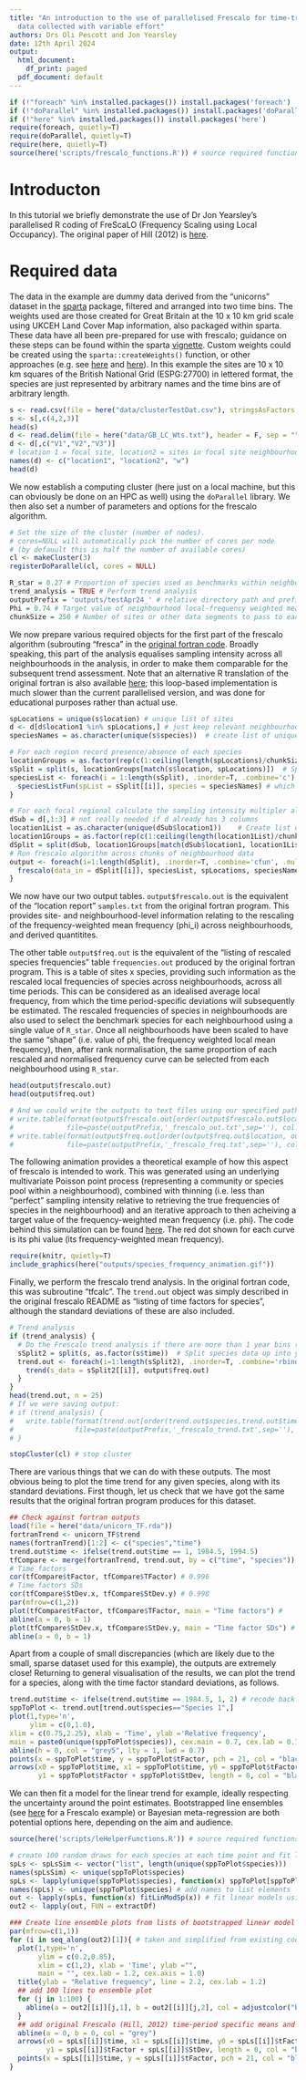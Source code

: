 ---
title: "An introduction to the use of parallelised Frescalo for time-trends in species occurrence
  data collected with variable effort"
authors: Drs Oli Pescott and Jon Yearsley
date: 12th April 2024
output:
  html_document:
    df_print: paged
  pdf_document: default
---
```{r message=FALSE, warning=FALSE, include=FALSE}
if (!"foreach" %in% installed.packages()) install.packages('foreach')
if (!"doParallel" %in% installed.packages()) install.packages('doParallel')
if (!"here" %in% installed.packages()) install.packages('here')
require(foreach, quietly=T)
require(doParallel, quietly=T)
require(here, quietly=T)
source(here('scripts/frescalo_functions.R')) # source required functions
```
# Introducton
In this tutorial we briefly demonstrate the use of Dr Jon Yearsley's parallelised R coding of FreScaLO (Frequency Scaling using Local Occupancy). The original paper of Hill (2012) is [here](https://besjournals.onlinelibrary.wiley.com/doi/10.1111/j.2041-210X.2011.00146.x).

# Required data
The data in the example are dummy data derived from the "unicorns" dataset in the [sparta](https://github.com/biologicalRecordsCentre/sparta) package, filtered and arranged into two time bins. The weights used are those created for Great Britain at the 10 x 10 km grid scale using UKCEH Land Cover Map information, also packaged within sparta. These data have all been pre-prepared for use with frescalo; guidance on these steps can be found within the sparta [vignette](http://biologicalrecordscentre.github.io/sparta/articles/sparta_vignette.html). Custom weights could be created using the `sparta::createWeights()` function, or other approaches (e.g. see [here](https://github.com/sacrevert/frescaloNeighbourhoods) and [here](https://github.com/sacrevert/createIDFneighbourhood)). In this example the sites are 10 x 10 km squares of the British National Grid (ESPG:27700) in lettered format, the species are just represented by arbitrary names and the time bins are of arbitrary length.

```{r message=TRUE, warning=FALSE, include=TRUE}
s <- read.csv(file = here("data/clusterTestDat.csv"), stringsAsFactors = F, header = T)
s <- s[,c(4,2,3)]
head(s)
d <- read.delim(file = here("data/GB_LC_Wts.txt"), header = F, sep = "")
d <- d[,c("V1","V2","V3")]
# location 1 = focal site, location2 = sites in focal site neighbourhood, w = weight of site in neighbourhood
names(d) <- c("location1", "location2", "w")
head(d)
```

We now establish a computing cluster (here just on a local machine, but this can obviously be done on an HPC as well) using the `doParallel` library. We then also set a number of parameters and options for the frescalo algorithm.

```{r message=FALSE, warning=FALSE, include=TRUE}
# Set the size of the cluster (number of nodes). 
# cores=NULL will automatically pick the number of cores per node 
# (by defauult this is half the number of available cores)
cl <- makeCluster(3)
registerDoParallel(cl, cores = NULL)

R_star = 0.27 # Proportion of species used as benchmarks within neighbourhoods
trend_analysis = TRUE # Perform trend analysis
outputPrefix = 'outputs/testApr24_' # relative directory path and prefix for all output files
Phi = 0.74 # Target value of neighbourhood local-frequency weighted mean frequency using to standardise sampling intensity across neighbourhoods
chunkSize = 250 # Number of sites or other data segments to pass to each compute node
```

We now prepare various required objects for the first part of the frescalo algorithm (subrouting "fresca" in the [original fortran code](https://www.brc.ac.uk/biblio/frescalo-computer-program-analyse-your-biological-records]). Broadly speaking, this part of the analysis equalises sampling intensity across all neighbourhoods in the analysis, in order to make them comparable for the subsequent trend assessment. Note that an alternative R translation of the original fortran is also available [here](https://github.com/sacrevert/fRescalo); this loop-based implementation is much slower than the current parallelised version, and was done for educational purposes rather than actual use.

```{r message=TRUE, eval = TRUE, warning=FALSE, include=TRUE}
spLocations = unique(s$location) # unique list of sites
d <- d[d$location1 %in% spLocations,] # just keep relevant neighbourhoods in weights file
speciesNames = as.character(unique(s$species))  # create list of unique species

# For each region record presence/absence of each species
locationGroups = as.factor(rep(c(1:ceiling(length(spLocations)/chunkSize)),each=chunkSize))
sSplit = split(s, locationGroups[match(s$location, spLocations)])  # Split species data up into hectads
speciesList <- foreach(i = 1:length(sSplit), .inorder=T, .combine='c') %dopar% {
  speciesListFun(spList = sSplit[[i]], species = speciesNames) # which species are in each location?
}

# For each focal regional calculate the sampling intensity multipler alpha_i
dSub = d[,1:3] # not really needed if d already has 3 columns
location1List = as.character(unique(dSub$location1))    # Create list of unique focal regions
location1Groups = as.factor(rep(c(1:ceiling(length(location1List)/chunkSize)),each=chunkSize))
dSplit = split(dSub, location1Groups[match(dSub$location1, location1List)])  # Split neighbourhood data up into focal regions
# Run frescalo algorithm across chunks of neighbourhood data
output <- foreach(i=1:length(dSplit), .inorder=T, .combine='cfun', .multicombine=TRUE) %dopar% {
  frescalo(data_in = dSplit[[i]], speciesList, spLocations, speciesNames, Phi, R_star=0.27, missing.data = 2)
}
```

We now have our two output tables. `output$frescalo.out` is the equivalent of the "location report" `samples.txt` from the original fortran program. This provides site- and neighbourhood-level information relating to the rescaling of the frequency-weighted mean frequency (phi_i) across neighbourhoods, and derived quantitites.

The other table `output$freq.out` is the equivalent of the "listing of rescaled species frequencies" table `frequencies.out` produced by the original fortran program. This is a table of sites x species, providing such information as the rescaled local frequencies of species across neighbourhoods, across all time periods. This can be considered as an idealised average local frequency, from which the time period-specific deviations will subsequently be estimated. The rescaled frequencies of species in neighbourhoods are also used to select the benchmark species for each neighbourhood using a single value of `R_star`. Once all neighbourhoods have been scaled to have the same "shape" (i.e. value of phi, the frequency weighted local mean frequency), then, after rank normalisation, the same proportion of each rescaled and normalised frequency curve can be selected from each neighbourhood using `R_star`.

```{r message=TRUE, eval = TRUE, warning=FALSE, include=TRUE}
head(output$frescalo.out)
head(output$freq.out)

# And we could write the outputs to text files using our specified path and prefix
# write.table(format(output$frescalo.out[order(output$frescalo.out$location),], digits=4,zero.print=T, width=10), 
#             file=paste(outputPrefix,'_frescalo_out.txt',sep=''), col.names=T, row.names=F, quote=F, sep=' ')
# write.table(format(output$freq.out[order(output$freq.out$location, output$freq.out$rank),], digits=4, zero.print=T, width=10, scientific=F, justify='left'), 
#             file=paste(outputPrefix,'_frescalo_freq.txt',sep=''), col.names=T, row.names=F, quote=F, sep=' ')
```

The following animation provides a theoretical example of how this aspect of frescalo is intended to work. This was generated using an underlying multivariate Poisson point process (representing a community or species pool within a neighbourhood), combined with thinning (i.e. less than "perfect" sampling intensity relative to retrieving the true frequencies of species in the neighbourhood) and an iterative approach to then acheiving a target value of the frequency-weighted mean frequency (i.e. phi). The code behind this simulation can be found [here](https://github.com/sacrevert/Frequency-rescaling-demo). The red dot shown for each curve is its phi value (its frequency-weighted mean frequency).

```{r gif-display, fig.cap="Animation demonstrating the idea of rescaling a neighbourhood species frequency curve",out.width='75%', out.height='75%', message=FALSE, eval = TRUE, warning=FALSE, include=TRUE}
require(knitr, quietly=T)
include_graphics(here("outputs/species_frequency_animation.gif"))
```

Finally, we perform the frescalo trend analysis. In the original fortran code, this was subroutine "tfcalc". The `trend.out` object was simply described in the original frescalo README as "listing of time factors for species", although the standard deviations of these are also included.

```{r message=TRUE, eval = TRUE, warning=FALSE, include=TRUE}
# Trend analysis
if (trend_analysis) {
  # Do the Frescalo trend analysis if there are more than 1 year bins (use same location groups as sSplit)
  sSplit2 = split(s, as.factor(s$time))  # Split species data up into year bins
  trend.out <- foreach(i=1:length(sSplit2), .inorder=T, .combine='rbind') %dopar% {
    trend(s_data = sSplit2[[i]], output$freq.out)
  }
}
head(trend.out, n = 25)
# If we were saving output:
# if (trend_analysis) {
#   write.table(format(trend.out[order(trend.out$species,trend.out$time),], digits=4, zero.print=T, width=10, scientific=F, justify='left'), 
#               file=paste(outputPrefix,'_frescalo_trend.txt',sep=''), col.names=T, row.names=F, quote=F, sep=' ')
# }

stopCluster(cl) # stop cluster
```

There are various things that we can do with these outputs. The most obvious being to plot the time trend for any given species, along with its standard deviations. First though, let us check that we have got the same results that the original fortran program produces for this dataset.

```{r message=TRUE, eval = TRUE, warning=FALSE, include=TRUE}
## Check against fortran outputs
load(file = here("data/unicorn_TF.rda"))
fortranTrend <- unicorn_TF$trend
names(fortranTrend)[1:2] <- c("species","time")
trend.out$time <- ifelse(trend.out$time == 1, 1984.5, 1994.5)
tfCompare <- merge(fortranTrend, trend.out, by = c("time", "species"))
# Time factors
cor(tfCompare$tFactor, tfCompare$TFactor) # 0.996
# Time factors SDs
cor(tfCompare$StDev.x, tfCompare$StDev.y) # 0.998
par(mfrow=c(1,2))
plot(tfCompare$tFactor, tfCompare$TFactor, main = "Time factors") # 
abline(a = 0, b = 1)
plot(tfCompare$StDev.x, tfCompare$StDev.y, main = "Time factor SDs") # 
abline(a = 0, b = 1)
```

Apart from a couple of small discrepancies (which are likely due to the small, sparse dataset used for this example), the outputs are extremely close! Returning to general visualisation of the results, we can plot the trend for a species, along with the time factor standard deviations, as follows.

```{r message=TRUE, eval = TRUE, warning=FALSE, include=TRUE}
trend.out$time <- ifelse(trend.out$time == 1984.5, 1, 2) # recode back to original time bins
sppToPlot <- trend.out[trend.out$species=="Species 1",]
plot(1,type='n',
     ylim = c(0,1.0),
xlim = c(0.75,2.25), xlab = 'Time', ylab ='Relative frequency', 
main = paste0(unique(sppToPlot$species)), cex.main = 0.7, cex.lab = 0.7, cex.axis = 0.5)
abline(h = 0, col = "grey5", lty = 1, lwd = 0.7)
points(x = sppToPlot$time, y = sppToPlot$tFactor, pch = 21, col = "black", cex = 1, bg = "white")
arrows(x0 = sppToPlot$time, x1 = sppToPlot$time, y0 = sppToPlot$tFactor - sppToPlot$StDev, 
       y1 = sppToPlot$tFactor + sppToPlot$StDev, length = 0, col = "black")
```

We can then fit a model for the linear trend for example, ideally respecting the uncertainty around the point estimates. Bootstrapped line ensembles  (see [here](https://www.sciencedirect.com/science/article/pii/S1470160X22005891) for a Frescalo example) or Bayesian meta-regression are both potential options here, depending on the aim and audience.

```{r message=FALSE, eval = TRUE, warning=FALSE, include=FALSE}
source(here('scripts/leHelperFunctions.R')) # source required functions
```

```{r message=TRUE, eval = TRUE, warning=FALSE, include=TRUE}
# create 100 random draws for each species at each time point and fit linear model
spLs <- spLsSim <- vector("list", length(unique(sppToPlot$species)))
names(spLsSim) <- unique(sppToPlot$species)
spLs <- lapply(unique(sppToPlot$species), function(x) sppToPlot[sppToPlot$species == x,])
names(spLs) <- unique(sppToPlot$species) # add names to list elements
out <- lapply(spLs, function(x) fitLinModSp(x)) # fit linear models using helper function
out2 <- lapply(out, FUN = extractDf)

### Create line ensemble plots from lists of bootstrapped linear model fits
par(mfrow=c(1,1))
for (i in seq_along(out2)[1]){ # taken and simplified from existing code across many species
  plot(1,type='n',
       ylim = c(0.2,0.85),
       xlim = c(1,2), xlab = 'Time', ylab ="", 
       main = "", cex.lab = 1.2, cex.axis = 1.0)
  title(ylab = "Relative frequency", line = 2.2, cex.lab = 1.2)
  ## add 100 lines to ensemble plot
  for (j in 1:100) {
    abline(a = out2[[i]][j,1], b = out2[[i]][j,2], col = adjustcolor("blue", alpha = 0.05), lwd = 2)
  }
  ## add original Frescalo (Hill, 2012) time-period specific means and standard deviations
  abline(a = 0, b = 0, col = "grey")
  arrows(x0 = spLs[[i]]$time, x1 = spLs[[i]]$time, y0 = spLs[[i]]$tFactor - spLs[[i]]$StDev,
         y1 = spLs[[i]]$tFactor + spLs[[i]]$StDev, length = 0, col = "black", lwd = 0.8)
  points(x = spLs[[i]]$time, y = spLs[[i]]$tFactor, pch = 21, col = "black", cex = 0.8, bg = "white")
}
```
